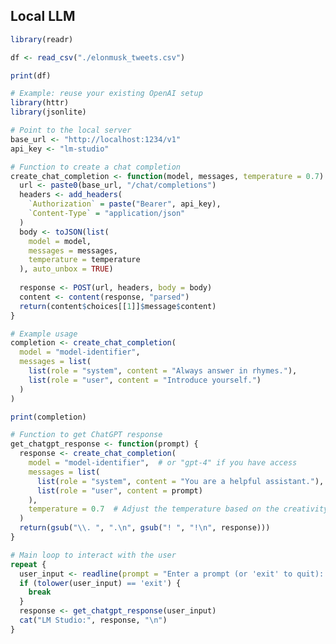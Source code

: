 ## Local LLM

```r
library(readr)

df <- read_csv("./elonmusk_tweets.csv")

print(df)
```

```r
# Example: reuse your existing OpenAI setup
library(httr)
library(jsonlite)

# Point to the local server
base_url <- "http://localhost:1234/v1"
api_key <- "lm-studio"

# Function to create a chat completion
create_chat_completion <- function(model, messages, temperature = 0.7) {
  url <- paste0(base_url, "/chat/completions")
  headers <- add_headers(
    `Authorization` = paste("Bearer", api_key),
    `Content-Type` = "application/json"
  )
  body <- toJSON(list(
    model = model,
    messages = messages,
    temperature = temperature
  ), auto_unbox = TRUE)
  
  response <- POST(url, headers, body = body)
  content <- content(response, "parsed")
  return(content$choices[[1]]$message$content)
}

# Example usage
completion <- create_chat_completion(
  model = "model-identifier",
  messages = list(
    list(role = "system", content = "Always answer in rhymes."),
    list(role = "user", content = "Introduce yourself.")
  )
)

print(completion)
```

```r
# Function to get ChatGPT response
get_chatgpt_response <- function(prompt) {
  response <- create_chat_completion(
    model = "model-identifier",  # or "gpt-4" if you have access
    messages = list(
      list(role = "system", content = "You are a helpful assistant."),
      list(role = "user", content = prompt)
    ),
    temperature = 0.7  # Adjust the temperature based on the creativity you need
  )
  return(gsub("\\. ", ".\n", gsub("! ", "!\n", response)))
}

# Main loop to interact with the user
repeat {
  user_input <- readline(prompt = "Enter a prompt (or 'exit' to quit): ")
  if (tolower(user_input) == 'exit') {
    break
  }
  response <- get_chatgpt_response(user_input)
  cat("LM Studio:", response, "\n")
}
```